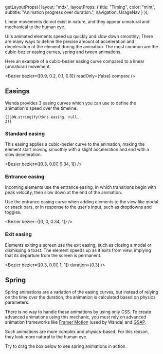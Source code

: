 
  getLayoutProps({
    layout: "mdx",
    layoutProps: {
      title: "Timing",
      color: "mint",
      subtitle: "Animation progress over duration.",
      navigation: UsageNav
    }
  });

Linear movements do not exist in nature, and they appear unnatural and mechanical to the human eye.

UI's animated elements speed up quickly and slow down smoothly; There are many ways to define the precise amount of acceleration and deceleration of the element during the animation. The most common are the cubic-bezier easing curves, spring and tween animations.

Here an example of a cubic-bezier easing curve compared to a linear (unnatural) movement.

<Bezier bezier={[0.9, 0.2, 0.1, 0.8]} readOnly={false} compare  />

## Easings

Wanda provides 3 easing curves which you can use to define the animation's speed over the timeline.

<Code language="json">{JSON.stringify(tkns.easing, null, 2)}</Code>

### Standard easing

This easing applies a cubic-bezier curve to the animation, making the element start moving smoothly with a slight acceleration and end with a slow deceleration.

<Bezier bezier={[0.3, 0.07, 0.34, 1]} />

### Entrance easing

Incoming elements use the entrance easing, in which transitions begin with peak velocity, then slow down at the end of the animation.

Use the entrance easing curve when adding elements to the view like modal or snack bars, or in response to the user's input, such as dropdowns and toggles.

<Bezier bezier={[0, 0, 0.34, 1]} />

### Exit easing

Elements exiting a screen use the exit easing, such as closing a modal or dismissing a toast. The element speeds up as it exits from view, implying that its departure from the screen is permanent.

<Bezier bezier={[0.3, 0.07, 1, 1]} duration={0.3} />

## Spring

Spring animations are a variation of the easing curves, but instead of relying on the time over the duration, the animation is calculated based on physics parameters.

There is no way to handle these animations by using only CSS. To create advanced animations using this mechanic, you must rely on advanced animation frameworks like [Framer Motion](https://www.framer.com/motion/) (used by Wanda) and [GSAP](https://greensock.com/gsap/).

Such animations are more complex and physics-based. For this reason, they look more natural to the human eye.

Try to drag the box below to see spring animations in action.

<AdvancedMotion />

